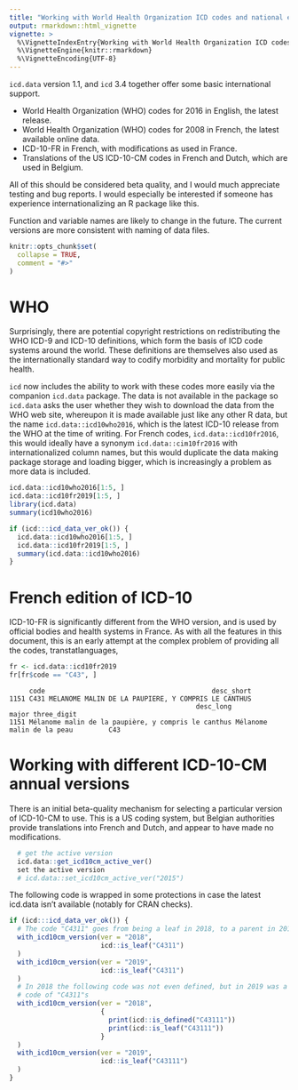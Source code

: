 ```yaml
---
title: "Working with World Health Organization ICD codes and national editions, and different languages"
output: rmarkdown::html_vignette
vignette: >
  %\VignetteIndexEntry{Working with World Health Organization ICD codes and national editions}
  %\VignetteEngine{knitr::rmarkdown}
  %\VignetteEncoding{UTF-8}
---
```


`icd.data` version 1.1, and `icd` 3.4 together offer some basic international support.

 - World Health Organization (WHO) codes for 2016 in English, the latest release.
 - World Health Organization (WHO) codes for 2008 in French, the latest available online data.
 - ICD-10-FR in French, with modifications as used in France.
 - Translations of the US ICD-10-CM codes in French and Dutch, which are used in Belgium.

All of this should be considered beta quality, and I would much appreciate testing and bug reports. I would especially be interested if someone has experience internationalizing an R package like this.

Function and variable names are likely to change in the future. The current versions are more consistent with naming of data files.

```r
knitr::opts_chunk$set(
  collapse = TRUE,
  comment = "#>"
)
```

# WHO

Surprisingly, there are potential copyright restrictions on redistributing the WHO ICD-9 and ICD-10 definitions, which form the basis of ICD code systems around the world. These definitions are themselves also used as the internationally standard way to codify morbidity and mortality for public health.

`icd` now includes the ability to work with these codes more easily via the companion `icd.data` package. The data is not available in the package so `icd.data` asks the user whether they wish to download the data from the WHO web site, whereupon it is made available just like any other R data, but the name `icd.data::icd10who2016`, which is the latest ICD-10 release from the WHO at the time of writing. For French codes, `icd.data::icd10fr2016`, this would ideally have a synonym `icd.data::cim10fr2016` with internationalized column names, but this would duplicate the data making package storage and loading bigger, which is increasingly a problem as more data is included.

```r
icd.data::icd10who2016[1:5, ]
icd.data::icd10fr2019[1:5, ]
library(icd.data)
summary(icd10who2016)
```
```r
if (icd:::icd_data_ver_ok()) {
  icd.data::icd10who2016[1:5, ]
  icd.data::icd10fr2019[1:5, ]
  summary(icd.data::icd10who2016)
}
```

# French edition of ICD-10

ICD-10-FR is significantly different from the WHO version, and is used by official bodies and health systems in France. As with all the features in this document, this is an early attempt at the complex problem of providing all the codes, transtatlanguages, 

```r
fr <- icd.data::icd10fr2019
fr[fr$code == "C43", ]
```
```
     code                                          desc_short
1151 C431 MELANOME MALIN DE LA PAUPIERE, Y COMPRIS LE CANTHUS
                                               desc_long                     major three_digit
1151 Mélanome malin de la paupière, y compris le canthus Mélanome malin de la peau         C43
```

# Working with different ICD-10-CM annual versions

There is an initial beta-quality mechanism for selecting a particular version of ICD-10-CM to use. This is a US coding system, but Belgian authorities provide translations into French and Dutch, and appear to have made no modifications.

```r
  # get the active version
  icd.data::get_icd10cm_active_ver()
  set the active version
  # icd.data::set_icd10cm_active_ver("2015")
```
The following code is wrapped in some protections in case the latest icd.data isn't available (notably for CRAN checks).
```r
if (icd:::icd_data_ver_ok()) {
  # The code "C4311" goes from being a leaf in 2018, to a parent in 2019
  with_icd10cm_version(ver = "2018",
                       icd::is_leaf("C4311")
  )
  with_icd10cm_version(ver = "2019", 
                       icd::is_leaf("C4311")
  )
  # In 2018 the following code was not even defined, but in 2019 was a new child
  # code of "C4311"s
  with_icd10cm_version(ver = "2018", 
                       {
                         print(icd::is_defined("C43111"))
                         print(icd::is_leaf("C43111"))
                       }
  )
  with_icd10cm_version(ver = "2019", 
                       icd::is_leaf("C43111")
  )
}
```
